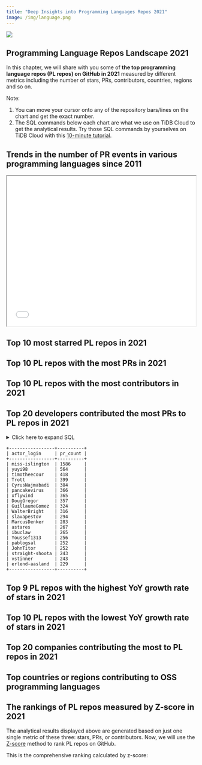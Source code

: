 ```yaml
---
title: "Deep Insights into Programming Languages Repos 2021"
image: /img/language.png
---
```



![](/img/language.png)


## Programming Language Repos Landscape 2021

In this chapter, we will share with you some of **the top programming language repos (PL repos) on GitHub in 2021** measured by different metrics including the number of stars, PRs, contributors, countries, regions and so on. 

Note: 

1. You can move your cursor onto any of the repository bars/lines on the chart and get the exact number. 
2. The SQL commands below each chart are what we use on TiDB Cloud to get the analytical results. Try those SQL commands by yourselves on TiDB Cloud with this [10-minute tutorial](https://ossinsight.io/_/more/analyze-github-events-on-tidb-cloud-in-10-minutes/).

## Trends in the number of PR events in various programming languages since 2011
<iframe  width="100%" height="400" scrolling="no"  src="/charts/language.html?theme=dark">
</iframe>

## Top 10 most starred PL repos in 2021

<CommonChart
  chart='barchart'
  category='archive-2021-top10-by-stars'
  n={10}
  formatSql={false}
  categoryIndex='repo_name'
  valueIndex='stars'
  seriesName='Stars'
  repo='programming_language_repos'
/>

## Top 10 PL repos with the most PRs in 2021

<CommonChart
  chart='barchart'
  category='archive-2021-top10-by-prs'
  n={20}
  formatSql={false}
  categoryIndex='repo_name'
  valueIndex='num'
  seriesName='PRs'
  repo='programming_language_repos'
/>

## Top 10 PL repos with the most contributors in 2021

<CommonChart
  chart='barchart'
  category='archive-2021-top20-by-developers'
  formatSql={false}
  categoryIndex='actor_login'
  valueIndex='pr_count'
  categoryType='owner'
  seriesName='PRs'
  repo='programming_language_repos'
/>

## Top 20 developers contributed the most PRs to PL repos in 2021

<details>
 <summary>Click here to expand SQL</summary>

```sql
  SELECT actor_login, count(*) as pr_count
    FROM github_events
         JOIN programming_language_repos wf ON wf.id = github_events.repo_id
   WHERE event_year = 2021 
         AND type = 'PullRequestEvent' 
         AND action = 'opened' 
         AND actor_login not like '%bot%'
GROUP BY 1
ORDER BY 2 DESC
   LIMIT 20
```
</details>

```
+-----------------+----------+
| actor_login     | pr_count |
+-----------------+----------+
| miss-islington  | 1586     |
| yuyi98          | 564      |
| timotheecour    | 418      |
| Trott           | 399      |
| CyrusNajmabadi  | 384      |
| pancakevirus    | 366      |
| xflywind        | 365      |
| DougGregor      | 357      |
| GuillaumeGomez  | 324      |
| WalterBright    | 316      |
| slavapestov     | 294      |
| MarcusDenker    | 283      |
| astares         | 267      |
| ibuclaw         | 265      |
| Youssef1313     | 256      |
| pablogsal       | 252      |
| JohnTitor       | 252      |
| straight-shoota | 243      |
| vstinner        | 243      |
| erlend-aasland  | 229      |
+-----------------+----------+
```

## Top 9 PL repos with the highest YoY growth rate of stars in 2021

<CommonChart
  chart='yoychart'
  category='archive-2021-top20-by-stars-yoy'
  formatSql={false}
  repo='programming_language_repos'
/>

## Top 10 PL repos with the lowest YoY growth rate of stars in 2021

<CommonChart
  chart='yoychart'
  category='archive-2021-bottom10-by-yoy'
  formatSql={false}
  repo='programming_language_repos'
/>

## Top 20 companies contributing the most to PL repos in 2021

<CommonChart
  chart='barchart'
  category='archive-2021-top20-by-companies'
  formatSql={false}
  categoryIndex='company'
  valueIndex='users_count'
  seriesName='Contributors'
  categoryType={false}
  repo='programming_language_repos'
/>

## Top countries or regions contributing to OSS programming languages

<CommonChart
  chart='worldmapchart'
  category='archive-2021-top10-by-regions'
  formatSql={false}
  categoryIndex='country_code'
  valueIndex='users_count'
  seriesName='Contributors'
  repo='programming_language_repos'
/>

## The rankings of PL repos measured by Z-score in 2021

The analytical results displayed above are generated based on just one single metric of these three: stars, PRs, or contributors. Now, we will use the [Z-score](https://en.wikipedia.org/wiki/Standard_score) method to rank PL repos on GitHub.

This is the comprehensive ranking calculated by z-score:

<CommonChart
  chart='zscorechart'
  category='archive-2021-archive-ranking'
  formatSql={false}
  repo='programming_language_repos'
/>
